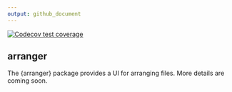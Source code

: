 ```yaml
---
output: github_document
---
```


<!-- badges: start -->
[![Codecov test coverage](https://codecov.io/gh/donaldmusgrove/arranger/graph/badge.svg)](https://app.codecov.io/gh/donaldmusgrove/arranger)
<!-- badges: end -->


## arranger

The {arranger} package provides a UI for arranging files. More details are coming soon.
